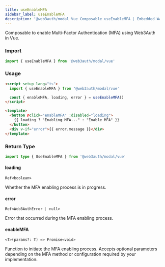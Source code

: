 ```yaml
---
title: useEnableMFA
sidebar_label: useEnableMFA
description: '@web3auth/modal Vue Composable useEnableMFA | Embedded Wallets'
---
```


Composable to enable Multi-Factor Authentication (MFA) using Web3Auth in Vue.

### Import

```ts
import { useEnableMFA } from '@web3auth/modal/vue'
```

### Usage

```html
<script setup lang="ts">
  import { useEnableMFA } from '@web3auth/modal/vue'

  const { enableMFA, loading, error } = useEnableMFA()
</script>

<template>
  <button @click="enableMFA" :disabled="loading">
    {{ loading ? "Enabling MFA..." : "Enable MFA" }}
  </button>
  <div v-if="error">{{ error.message }}</div>
</template>
```

### Return Type

```ts
import type { UseEnableMFA } from '@web3auth/modal/vue'
```

#### loading

`Ref<boolean>`

Whether the MFA enabling process is in progress.

#### error

`Ref<Web3AuthError | null>`

Error that occurred during the MFA enabling process.

#### enableMFA

`<T>(params?: T) => Promise<void>`

Function to initiate the MFA enabling process. Accepts optional parameters depending on the MFA method or configuration required by your implementation.
